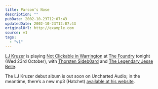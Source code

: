 ```yaml
---
title: Parson’s Nose
description: ""
pubDate: 2002-10-23T12:07:43
updatedDate: 2002-10-23T12:07:43
originalUrl: http://example.com
source: v1
tags:
  - "v1"
---
```


[LJ Kruzer][1] is playing [Not Clickable in Warrington][2] at [The Foundry][3] tonight (Wed 23rd October), with [Thorsten Sideb0ard][4] and [The Legendary Jesse Belle][5].

The LJ Kruzer debut album is out soon on Uncharted Audio; in the meantime, there&#8217;s a new mp3 (Hatchet) [available at his website][6].

[1]: http://www.ljkruzer.co.uk/
[2]: http://www.8bitrecs.com/notclickable.shtml "8bitrecs: NCiW Flyer"
[3]: http://www.foundry.tv/ "The Foundry: Nearest tube Old Street, exit 3"
[4]: http://www.8bitrecs.com/ "8bitrecs: Thorsten Sideb0ard"
[5]: http://www.state51.co.uk/jessebelle/biog.html
[6]: http://www.ljkruzer.co.uk/ "LJ Kruzer (website soon to be less shit)"
